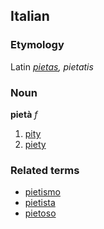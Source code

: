 ==Italian==
===Etymology===
Latin ''[[pietas]], pietatis''
===Noun===
'''pietà''' ''f''

# [[pity]]
# [[piety]]

===Related terms===
*[[pietismo]]
*[[pietista]]
*[[pietoso]]